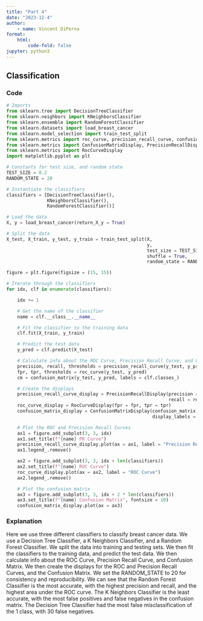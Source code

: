 ```yaml
---
title: "Part 4"
date: "2023-12-4"
author:
    - name: Vincent DiPerna
format:
    html:
        code-fold: false
jupyter: python3
---
```


## Classification

### Code
```python
# Imports
from sklearn.tree import DecisionTreeClassifier
from sklearn.neighbors import KNeighborsClassifier
from sklearn.ensemble import RandomForestClassifier
from sklearn.datasets import load_breast_cancer
from sklearn.model_selection import train_test_split
from sklearn.metrics import roc_curve, precision_recall_curve, confusion_matrix
from sklearn.metrics import ConfusionMatrixDisplay, PrecisionRecallDisplay
from sklearn.metrics import RocCurveDisplay
import matplotlib.pyplot as plt

# Constants for test size, and random state
TEST_SIZE = 0.2
RANDOM_STATE = 20

# Instantiate the classifiers
classifiers = [DecisionTreeClassifier(), 
               KNeighborsClassifier(), 
               RandomForestClassifier()]

# Load the data
X, y = load_breast_cancer(return_X_y = True)

# Split the data
X_test, X_train, y_test, y_train = train_test_split(X, 
                                                    y, 
                                                    test_size = TEST_SIZE, 
                                                    shuffle = True, 
                                                    random_state = RANDOM_STATE)

figure = plt.figure(figsize = (15, 15))

# Iterate through the classifiers
for idx, clf in enumerate(classifiers):

    idx += 1

    # Get the name of the classifier
    name = clf.__class__.__name__

    # Fit the classifier to the training data
    clf.fit(X_train, y_train)

    # Predict the test data
    y_pred = clf.predict(X_test)

    # Calculate info about the ROC Curve, Precision Recall Curve, and Confusion Matrix
    precision, recall, thresholds = precision_recall_curve(y_test, y_pred)
    fpr, tpr, thresholds = roc_curve(y_test, y_pred)
    cm = confusion_matrix(y_test, y_pred, labels = clf.classes_)

    # Create the displays
    precision_recall_curve_display = PrecisionRecallDisplay(precision = precision, 
                                                            recall = recall)
    roc_curve_display = RocCurveDisplay(fpr = fpr, tpr = tpr)
    confusion_matrix_display = ConfusionMatrixDisplay(confusion_matrix = cm, 
                                                      display_labels = clf.classes_)

    # Plot the ROC and Precision Recall Curves
    ax1 = figure.add_subplot(3, 3, idx)
    ax1.set_title(f"{name} PR Curve")
    precision_recall_curve_display.plot(ax = ax1, label = "Precision Recall Curve")
    ax1.legend_.remove()

    ax2 = figure.add_subplot(3, 3, idx + len(classifiers))
    ax2.set_title(f"{name} ROC Curve")
    roc_curve_display.plot(ax = ax2, label = "ROC Curve")
    ax2.legend_.remove()

    # Plot the confusion matrix
    ax3 = figure.add_subplot(3, 3, idx + 2 * len(classifiers))
    ax3.set_title(f"{name} Confusion Matrix", fontsize = 10)
    confusion_matrix_display.plot(ax = ax3)
```

### Explanation
Here we use three different classifiers to classify breast cancer data. We use a Decision Tree Classifier, a K Neighbors Classifier,
and a Random Forest Classifier. We split the data into training and testing sets. We then fit the classifiers to the training data,
and predict the test data. We then calculate info about the ROC Curve, Precision Recall Curve, and Confusion Matrix. We then create
the displays for the ROC and Precision Recall Curves, and the Confusion Matrix. We set the RANDOM_STATE to 20 for consistency and
reproducibility. We can see that the Random Forest Classifier is the most accurate, with the highest precision and recall, and the
highest area under the ROC curve. The K Neighbors Classifier is the least accurate, with the most false positives and false negatives
in the confusion matrix. The Decision Tree Classifier had the most false misclassification of the 1 class, with 30 false negatives.